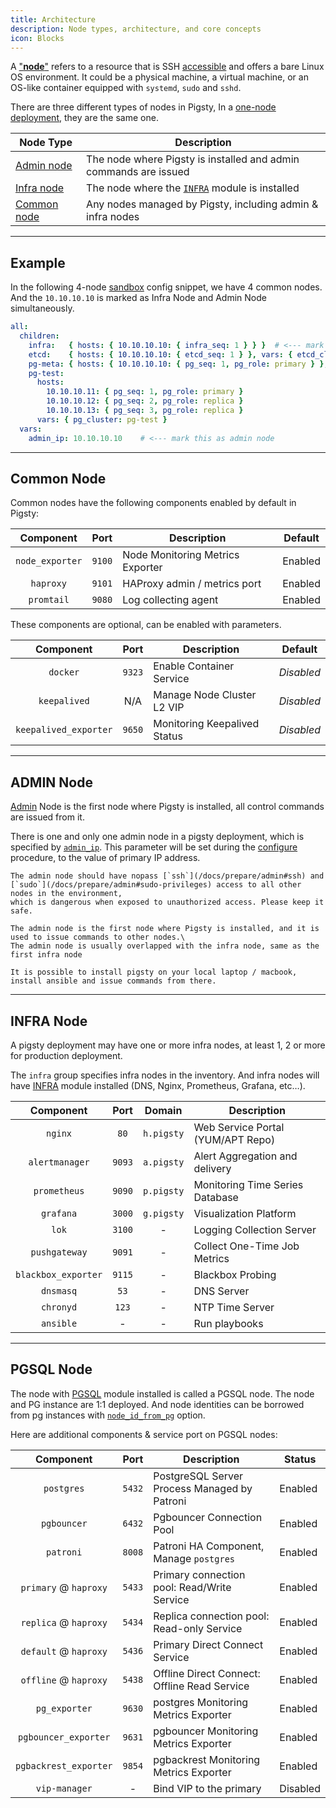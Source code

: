 ```yaml
---
title: Architecture
description: Node types, architecture, and core concepts
icon: Blocks
---
```


A ["**node**"](/docs/prepare/hardware#node) refers to a resource that is SSH [accessible](#accessibility) and offers a bare Linux OS environment.
It could be a physical machine, a virtual machine, or an OS-like container equipped with `systemd`, `sudo` and `sshd`.

There are three different types of nodes in Pigsty, In a [one-node deployment](/docs/install/start), they are the same one.

| Node Type                   | Description                                                      |
|-----------------------------|------------------------------------------------------------------|
| [Admin node](#admin-node)   | The node where Pigsty is installed and admin commands are issued |
| [Infra node](#infra-node)   | The node where the [`INFRA`](/infra/) module is installed   |
| [Common node](#common-node) | Any nodes managed by Pigsty, including admin & infra nodes       |

------

## Example

In the following 4-node [sandbox](/docs/prepare/sandbox) config snippet, we have 4 common nodes.\
And the `10.10.10.10` is marked as Infra Node and Admin Node simultaneously.

```yaml
all:
  children:
    infra:   { hosts: { 10.10.10.10: { infra_seq: 1 } } }  # <--- mark this as infra node
    etcd:    { hosts: { 10.10.10.10: { etcd_seq: 1 } }, vars: { etcd_cluster: etcd } }
    pg-meta: { hosts: { 10.10.10.10: { pg_seq: 1, pg_role: primary } }, vars: { pg_cluster: pg-meta } }
    pg-test:
      hosts:
        10.10.10.11: { pg_seq: 1, pg_role: primary }
        10.10.10.12: { pg_seq: 2, pg_role: replica }
        10.10.10.13: { pg_seq: 3, pg_role: replica }
      vars: { pg_cluster: pg-test }
  vars:
    admin_ip: 10.10.10.10    # <--- mark this as admin node
```

------

## Common Node

Common nodes have the following components enabled by default in Pigsty:

|    Component    |  Port  | Description                      | Default |
|:---------------:|:------:|----------------------------------|---------|
| `node_exporter` | `9100` | Node Monitoring Metrics Exporter | Enabled |
|    `haproxy`    | `9101` | HAProxy admin / metrics port     | Enabled |
|   `promtail`    | `9080` | Log collecting agent             | Enabled |

These components are optional, can be enabled with parameters.

|       Component       |  Port  | Description                  | Default    |
|:---------------------:|:------:|------------------------------|------------|
|       `docker`        | `9323` | Enable Container Service     | *Disabled* |
|     `keepalived`      |  N/A   | Manage Node Cluster L2 VIP   | *Disabled* |
| `keepalived_exporter` | `9650` | Monitoring Keepalived Status | *Disabled* |



------

## ADMIN Node

[Admin](/docs/prepare/admin) Node is the first node where Pigsty is installed, all control commands are issued from it.

There is one and only one admin node in a pigsty deployment, which is specified by [`admin_ip`](/infra/param/#admin_ip).
This parameter will be set during the [configure](/docs/config/configure) procedure, to the value of primary IP address.

<Callout title="Secure admin node access" type="warn">

    The admin node should have nopass [`ssh`](/docs/prepare/admin#ssh) and [`sudo`](/docs/prepare/admin#sudo-privileges) access to all other nodes in the environment,
    which is dangerous when exposed to unauthorized access. Please keep it safe.

</Callout>

<Callout title="Admin node is the first node where Pigsty is installed" type="info">

    The admin node is the first node where Pigsty is installed, and it is used to issue commands to other nodes.\
    The admin node is usually overlapped with the infra node, same as the first infra node

</Callout>

<Callout title="It is possible to use your local laptop as admin node" type="info">

    It is possible to install pigsty on your local laptop / macbook, install ansible and issue commands from there.

</Callout>

------

## INFRA Node

A pigsty deployment may have one or more infra nodes, at least 1, 2 or more for production deployment.

The `infra` group specifies infra nodes in the inventory.
And infra nodes will have [INFRA](/infra/) module installed (DNS, Nginx, Prometheus, Grafana, etc…).

|      Component      |  Port  |   Domain   | Description                       |
|:-------------------:|:------:|:----------:|-----------------------------------|
|       `nginx`       |  `80`  | `h.pigsty` | Web Service Portal (YUM/APT Repo) |
|   `alertmanager`    | `9093` | `a.pigsty` | Alert Aggregation and delivery    |
|    `prometheus`     | `9090` | `p.pigsty` | Monitoring Time Series Database   |
|      `grafana`      | `3000` | `g.pigsty` | Visualization Platform            |
|        `lok`        | `3100` |     -      | Logging Collection Server         |
|    `pushgateway`    | `9091` |     -      | Collect One-Time Job Metrics      |
| `blackbox_exporter` | `9115` |     -      | Blackbox Probing                  |
|      `dnsmasq`      |  `53`  |     -      | DNS Server                        |
|      `chronyd`      | `123`  |     -      | NTP Time Server                   |
|      `ansible`      |   -    |     -      | Run playbooks                     |



------

## PGSQL Node

The node with [PGSQL](/pgsql/) module installed is called a PGSQL node. The node and PG instance are 1:1 deployed.
And node identities can be borrowed from pg instances with [`node_id_from_pg`](/node/param#node_id_from_pg) option.

Here are additional components & service port on PGSQL nodes:

|       Component       |  Port  | Description                                  | Status   |
|:---------------------:|:------:|----------------------------------------------|----------|
|      `postgres`       | `5432` | PostgreSQL Server Process Managed by Patroni | Enabled  |
|      `pgbouncer`      | `6432` | Pgbouncer Connection Pool                    | Enabled  |
|       `patroni`       | `8008` | Patroni HA Component, Manage `postgres`      | Enabled  |
| `primary` @ `haproxy` | `5433` | Primary connection pool: Read/Write Service  | Enabled  |
| `replica` @ `haproxy` | `5434` | Replica connection pool: Read-only Service   | Enabled  |
| `default` @ `haproxy` | `5436` | Primary Direct Connect Service               | Enabled  |
| `offline` @ `haproxy` | `5438` | Offline Direct Connect: Offline Read Service | Enabled  |
|     `pg_exporter`     | `9630` | postgres Monitoring Metrics Exporter         | Enabled  |
| `pgbouncer_exporter`  | `9631` | pgbouncer Monitoring Metrics Exporter        | Enabled  |
| `pgbackrest_exporter` | `9854` | pgbackrest Monitoring Metrics Exporter       | Enabled  |
|     `vip-manager`     |   -    | Bind VIP to the primary                      | Disabled |

